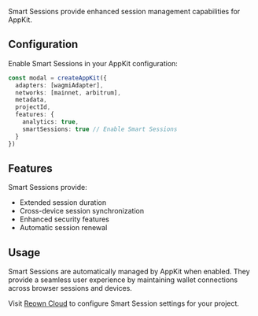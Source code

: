 Smart Sessions provide enhanced session management capabilities for AppKit.

## Configuration

Enable Smart Sessions in your AppKit configuration:

```ts
const modal = createAppKit({
  adapters: [wagmiAdapter],
  networks: [mainnet, arbitrum],
  metadata,
  projectId,
  features: {
    analytics: true,
    smartSessions: true // Enable Smart Sessions
  }
})
```

## Features

Smart Sessions provide:

- Extended session duration
- Cross-device session synchronization
- Enhanced security features
- Automatic session renewal

## Usage

Smart Sessions are automatically managed by AppKit when enabled. They provide a seamless user experience by maintaining wallet connections across browser sessions and devices.

Visit [Reown Cloud](https://cloud.reown.com) to configure Smart Session settings for your project.
